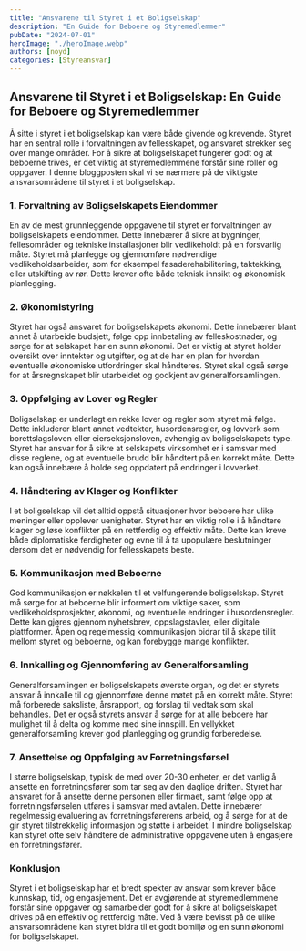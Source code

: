 ```yaml
---
title: "Ansvarene til Styret i et Boligselskap"
description: "En Guide for Beboere og Styremedlemmer"
pubDate: "2024-07-01"
heroImage: "./heroImage.webp"
authors: [noyd]
categories: [Styreansvar]
---
```


## Ansvarene til Styret i et Boligselskap: En Guide for Beboere og Styremedlemmer

Å sitte i styret i et boligselskap kan være både givende og krevende. Styret har en sentral rolle i forvaltningen av fellesskapet, og ansvaret strekker seg over mange områder. For å sikre at boligselskapet fungerer godt og at beboerne trives, er det viktig at styremedlemmene forstår sine roller og oppgaver. I denne bloggposten skal vi se nærmere på de viktigste ansvarsområdene til styret i et boligselskap.

### 1. Forvaltning av Boligselskapets Eiendommer

En av de mest grunnleggende oppgavene til styret er forvaltningen av boligselskapets eiendommer. Dette innebærer å sikre at bygninger, fellesområder og tekniske installasjoner blir vedlikeholdt på en forsvarlig måte. Styret må planlegge og gjennomføre nødvendige vedlikeholdsarbeider, som for eksempel fasaderehabilitering, taktekking, eller utskifting av rør. Dette krever ofte både teknisk innsikt og økonomisk planlegging.

### 2. Økonomistyring

Styret har også ansvaret for boligselskapets økonomi. Dette innebærer blant annet å utarbeide budsjett, følge opp innbetaling av felleskostnader, og sørge for at selskapet har en sunn økonomi. Det er viktig at styret holder oversikt over inntekter og utgifter, og at de har en plan for hvordan eventuelle økonomiske utfordringer skal håndteres. Styret skal også sørge for at årsregnskapet blir utarbeidet og godkjent av generalforsamlingen.

### 3. Oppfølging av Lover og Regler

Boligselskap er underlagt en rekke lover og regler som styret må følge. Dette inkluderer blant annet vedtekter, husordensregler, og lovverk som borettslagsloven eller eierseksjonsloven, avhengig av boligselskapets type. Styret har ansvar for å sikre at selskapets virksomhet er i samsvar med disse reglene, og at eventuelle brudd blir håndtert på en korrekt måte. Dette kan også innebære å holde seg oppdatert på endringer i lovverket.

### 4. Håndtering av Klager og Konflikter

I et boligselskap vil det alltid oppstå situasjoner hvor beboere har ulike meninger eller opplever uenigheter. Styret har en viktig rolle i å håndtere klager og løse konflikter på en rettferdig og effektiv måte. Dette kan kreve både diplomatiske ferdigheter og evne til å ta upopulære beslutninger dersom det er nødvendig for fellesskapets beste.

### 5. Kommunikasjon med Beboerne

God kommunikasjon er nøkkelen til et velfungerende boligselskap. Styret må sørge for at beboerne blir informert om viktige saker, som vedlikeholdsprosjekter, økonomi, og eventuelle endringer i husordensregler. Dette kan gjøres gjennom nyhetsbrev, oppslagstavler, eller digitale plattformer. Åpen og regelmessig kommunikasjon bidrar til å skape tillit mellom styret og beboerne, og kan forebygge mange konflikter.

### 6. Innkalling og Gjennomføring av Generalforsamling

Generalforsamlingen er boligselskapets øverste organ, og det er styrets ansvar å innkalle til og gjennomføre denne møtet på en korrekt måte. Styret må forberede saksliste, årsrapport, og forslag til vedtak som skal behandles. Det er også styrets ansvar å sørge for at alle beboere har mulighet til å delta og komme med sine innspill. En vellykket generalforsamling krever god planlegging og grundig forberedelse.

### 7. Ansettelse og Oppfølging av Forretningsførsel

I større boligselskap, typisk de med over 20-30 enheter, er det vanlig å ansette en forretningsfører som tar seg av den daglige driften. Styret har ansvaret for å ansette denne personen eller firmaet, samt følge opp at forretningsførselen utføres i samsvar med avtalen. Dette innebærer regelmessig evaluering av forretningsførerens arbeid, og å sørge for at de gir styret tilstrekkelig informasjon og støtte i arbeidet. I mindre boligselskap kan styret ofte selv håndtere de administrative oppgavene uten å engasjere en forretningsfører.

### Konklusjon

Styret i et boligselskap har et bredt spekter av ansvar som krever både kunnskap, tid, og engasjement. Det er avgjørende at styremedlemmene forstår sine oppgaver og samarbeider godt for å sikre at boligselskapet drives på en effektiv og rettferdig måte. Ved å være bevisst på de ulike ansvarsområdene kan styret bidra til et godt bomiljø og en sunn økonomi for boligselskapet.
